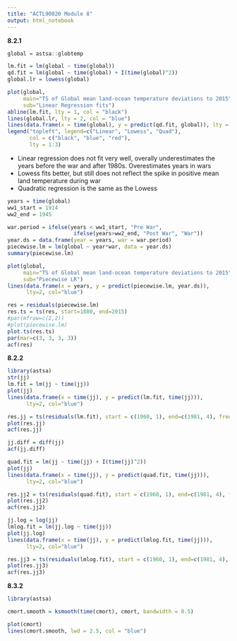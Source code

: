 ```yaml
---
title: "ACTL90020 Module 8"
output: html_notebook
---
```


**8.2.1**
```r
global = astsa::globtemp

lm.fit = lm(global ~ time(global))
qd.fit = lm(global ~ time(global) + I(time(global)^2))
global.lr = lowess(global)

plot(global,
     main="TS of Global mean land-ocean temperature deviations to 2015",
     sub="Linear Regression fits")
abline(lm.fit, lty = 1, col = "black")
lines(global.lr, lty = 2, col = "blue")
lines(data.frame(x = time(global), y = predict(qd.fit, global)), lty = 3, col="red")
legend("topleft", legend=c("Linear", "Lowess", "Quad"),
       col = c("black", "blue", "red"),
       lty = 1:3)

```
* Linear regression does not fit very well, overally underestimates the 
years before the war and after 1980s. Overestimates years in wars
* Lowess fits better, but still does not reflect the spike in positive
mean land temperature during war
* Quadratic regression is the same as the Lowess


```r
years = time(global)
ww1_start = 1914
ww2_end = 1945

war.period = ifelse(years < ww1_start, "Pre War", 
                     ifelse(years>ww2_end, "Post War", "War"))
year.ds = data.frame(year = years, war = war.period)
piecewise.lm = lm(global ~ year*war, data = year.ds)
summary(piecewise.lm)

plot(global,
     main="TS of Global mean land-ocean temperature deviations to 2015",
     sub="Piecewise LR")
lines(data.frame(x = years, y = predict(piecewise.lm, year.ds)), 
      lty=2, col="blue")

res = residuals(piecewise.lm)
res.ts = ts(res, start=1880, end=2015)
#par(mfrow=c(2,2))
#plot(piecewise.lm)
plot.ts(res.ts)
par(mar=c(3, 3, 3, 3))
acf(res)

```

**8.2.2**
```r
library(astsa)
str(jj)
lm.fit = lm(jj ~ time(jj))
plot(jj)
lines(data.frame(x = time(jj), y = predict(lm.fit, time(jj))), 
      lty=2, col="blue")

res.jj = ts(residuals(lm.fit), start = c(1960, 1), end=c(1981, 4), freq = 4)
plot(res.jj)
acf(res.jj)

```

```r

jj.diff = diff(jj)
acf(jj.diff)

```

```r

quad.fit = lm(jj ~ time(jj) + I(time(jj)^2))
plot(jj)
lines(data.frame(x = time(jj), y = predict(quad.fit, time(jj))), 
      lty=2, col="blue")

res.jj2 = ts(residuals(quad.fit), start = c(1960, 1), end=c(1981, 4), freq = 4)
plot(res.jj2)
acf(res.jj2)

```


```r

jj.log = log(jj)
lmlog.fit = lm(jj.log ~ time(jj))
plot(jj.log)
lines(data.frame(x = time(jj), y = predict(lmlog.fit, time(jj))), 
      lty=2, col="blue")

res.jj3 = ts(residuals(lmlog.fit), start = c(1960, 1), end=c(1981, 4), freq = 4)
plot(res.jj3)
acf(res.jj3)
```

**8.3.2**
```r
library(astsa)

cmort.smooth = ksmooth(time(cmort), cmort, bandwidth = 0.5)

plot(cmort)
lines(cmort.smooth, lwd = 2.5, col = "blue")

```













